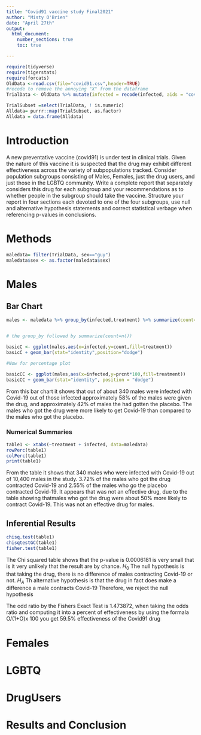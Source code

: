 ```yaml
---
title: "Covid91 vaccine study Final2021"
author: "Misty O'Brien"
date: "April 27th"
output: 
  html_document:
    number_sections: true
    toc: true

---
```


```r
require(tidyverse)
require(tigerstats)
require(forcats)
OldData <-read.csv(file="covid91.csv",header=TRUE)
#recode to remove the annoying "X" from the dataframe
TrialData <- OldData %>% mutate(infected = recode(infected, aids = "covid", none = "OK" )) %>% select(-one_of("X"))

TrialSubset =select(TrialData, ! is.numeric)
Alldata= purrr::map(TrialSubset, as.factor)
Alldata = data.frame(Alldata)
```



# Introduction

A new  preventative vaccine (covid91) is under test in clinical trials. Given the nature of this vaccine it is suspected that the drug may exhibit different effectiveness across the variety of subpopulations tracked. Consider population subgroups consisting of Males, Females, just the drug users, and just those in the LGBTQ community. Write a complete report that separately considers this drug for each subgroup and your recommendations as to whether people in the subgroup should take the vaccine. Structure your report in four sections each devoted to one of the four subgroups, use null and alternative hypothesis statements and correct statistical verbage when referencing p-values in conclusions.


# Methods
```r
maledata= filter(TrialData, sex=="guy")
maledata$sex <- as.factor(maledata$sex)


```
# Males 

## Bar Chart

```r
males <- maledata %>% group_by(infected,treatment) %>% summarize(count=n()) %>% mutate(prcnt=count/sum(count))


# the group_by followed by summarize(count=n())

basicC <- ggplot(males,aes(x=infected,y=count,fill=treatment))
basicC + geom_bar(stat="identity",position="dodge")

#Now for percentage plot

basicCC <- ggplot(males,aes(x=infected,y=prcnt*100,fill=treatment)) 
basicCC + geom_bar(stat="identity", position = "dodge")
```

From this bar chart it shows that out of about 340 males were infected with Covid-19 out of those infected approximately 58% of the males were given the drug, and approximately 42% of males the had gotten the placebo. The males who got the drug were more likely to get Covid-19 than compared to the males who got the placebo. 

### Numerical Summaries  

```r
table1 <- xtabs(~treatment + infected, data=maledata)
rowPerc(table1)
colPerc(table1)
print(table1)
```

From the table it shows that 340 males who were infected with Covid-19 out of 10,400 males in the study. 3.72% of the males who got the drug contracted Covid-19 and 2.55% of the males who go the placebo contracted Covid-19. It appears that was not an effective drug, due to the table showing thatmales who got the drug were about 50% more likely to contract Covid-19. This was not an effective drug for males.

## Inferential Results

```r
chisq.test(table1)
chisqtestGC(table1)
fisher.test(table1)
```

The Chi squared table shows that the p-value is 0.0006181 is very small that is it very unlikely that the result are by chance. 
$H_0$ The null hypothesis is that taking the drug, there is no difference of males contracting Covid-19 or not.
$H_A$ Th alternative hypothesis is that the drug in fact does make a difference a male contracts Covid-19
Therefore, we reject the null hypothesis 

The odd ratio by the Fishers Exact Test is 1.473872, when taking the odds ratio and computing it into a percent of effectiveness by using the formala O/(1+O)x 100 you get 59.5% effectiveness of the Covid91 drug

# Females 




# LGBTQ



# DrugUsers



# Results and Conclusion




